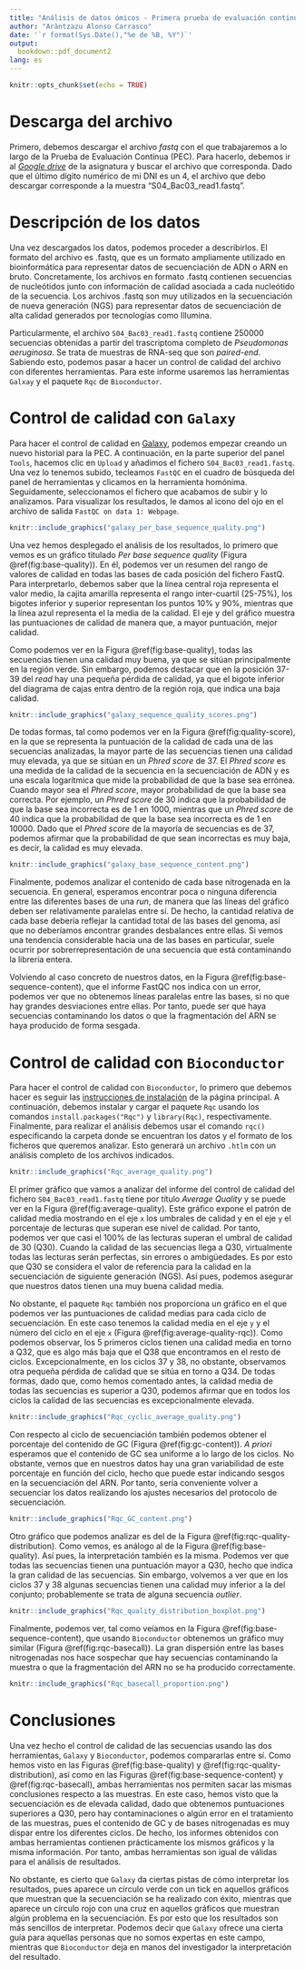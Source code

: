 ```yaml
---
title: "Análisis de datos ómicos - Primera prueba de evaluación continua"
author: "Aràntzazu Alonso Carrasco"
date: '`r format(Sys.Date(),"%e de %B, %Y")`'
output: 
  bookdown::pdf_document2
lang: es
---
```


```r
knitr::opts_chunk$set(echo = TRUE)
```

# Descarga del archivo

Primero, debemos descargar el archivo *fastq* con el que trabajaremos a lo largo de la Prueba de Evaluación Continua (PEC). Para hacerlo, debemos ir al [*Google drive*](https://drive.google.com/drive/u/2/folders/1hktAEI6vsxqFYuFKFidtzYoA-lCQ6eXE) de la asignatura y buscar el archivo que corresponda. Dado que el último dígito numérico de mi DNI es un 4, el archivo que debo descargar corresponde a la muestra "S04_Bac03_read1.fastq".

# Descripción de los datos

Una vez descargados los datos, podemos proceder a describirlos. El formato del archivo es .fastq, que es un formato ampliamente utilizado en bioinformática para representar datos de secuenciación de ADN o ARN en bruto. Concretamente, los archivos en formato .fastq contienen secuencias de nucleótidos junto con información de calidad asociada a cada nucleótido de la secuencia. Los archivos .fastq son muy utilizados en la secuenciación de nueva generación (NGS) para representar datos de secuenciación de alta calidad generados por tecnologías como Illumina. 

Particularmente, el archivo `S04_Bac03_read1.fastq` contiene 250000 secuencias obtenidas a partir del trascriptoma completo de *Pseudomonas aeruginosa*. Se trata de muestras de RNA-seq que son *paired-end*. Sabiendo esto, podemos pasar a hacer un control de calidad del archivo con diferentes herramientas. Para este informe usaremos las herramientas `Galxay` y el paquete `Rqc` de `Bioconductor`.

# Control de calidad con `Galaxy`

Para hacer el control de calidad en [Galaxy](https://usegalaxy.eu/), podemos empezar creando un nuevo historial para la PEC. A continuación, en la parte superior del panel `Tools`, hacemos clic en `Upload` y añadimos el fichero `S04_Bac03_read1.fastq`. Una vez lo tenemos subido, tecleamos `FastQC` en el cuadro de búsqueda del panel de herramientas y clicamos en la herramienta homónima. Seguidamente, seleccionamos el fichero que acabamos de subir y lo analizamos. Para visualizar los resultados, le damos al icono del ojo en el archivo de salida `FastQC on data 1: Webpage`. 

```r
knitr::include_graphics("galaxy_per_base_sequence_quality.png")
```

Una vez hemos desplegado el análisis de los resultados, lo primero que vemos es un gráfico titulado *Per base sequence quality* (Figura \@ref(fig:base-quality)). En él, podemos ver un resumen del rango de valores de calidad en todas las bases de cada posición del fichero FastQ. Para interpretarlo, debemos saber que la línea central roja representa el valor medio, la cajita amarilla representa el rango inter-cuartil (25-75%), los bigotes inferior y superior representan los puntos 10% y 90%, mientras que la línea azul representa el la media de la calidad. El eje y del gráfico muestra las puntuaciones de calidad de manera que, a mayor puntuación, mejor calidad. 

Como podemos ver en la Figura \@ref(fig:base-quality), todas las secuencias tienen una calidad muy buena, ya que se sitúan principalmente en la región verde. Sin embargo, podemos destacar que en la posición 37-39 del *read* hay una pequeña pérdida de calidad, ya que el bigote inferior del diagrama de cajas entra dentro de la región roja, que indica una baja calidad.

```r
knitr::include_graphics("galaxy_sequence_quality_scores.png")
```

De todas formas, tal como podemos ver en la Figura \@ref(fig:quality-score), en la que se representa la puntuación de la calidad de cada una de las secuencias analizadas, la mayor parte de las secuencias tienen una calidad muy elevada, ya que se sitúan en un *Phred score* de 37. El *Phred score* es una medida de la calidad de la secuencia en la secuenciación de ADN y es una escala logarítmica que mide la probabilidad de que la base sea errónea. Cuando mayor sea el *Phred score*, mayor probabilidad de que la base sea correcta. Por ejemplo, un *Phred score* de 30 indica que la probabilidad de que la base sea incorrecta es de 1 en 1000, mientras que un *Phred score* de 40 indica que la probabilidad de que la base sea incorrecta es de 1 en 10000. Dado que el *Phred score* de la mayoría de secuencias es de 37, podemos afirmar que la probabilidad de que sean incorrectas es muy baja, es decir, la calidad es muy elevada. 

```r
knitr::include_graphics("galaxy_base_sequence_content.png")
```

Finalmente, podemos analizar el contenido de cada base nitrogenada en la secuencia. En general, esperamos encontrar poca o ninguna diferencia entre las diferentes bases de una *run*, de manera que las líneas del gráfico deben ser relativamente paralelas entre sí. De hecho, la cantidad relativa de cada base debería reflejar la cantidad total de las bases del genoma, así que no deberíamos encontrar grandes desbalances entre ellas. Si vemos una tendencia considerable hacia una de las bases en particular, suele ocurrir por sobrerrepresentación de una secuencia que está contaminando la librería entera. 

Volviendo al caso concreto de nuestros datos, en la Figura \@ref(fig:base-sequence-content), que el informe FastQC nos indica con un error, podemos ver que no obtenemos líneas paralelas entre las bases, si no que hay grandes desviaciones entre ellas. Por tanto, puede ser que haya secuencias contaminando los datos o que la fragmentación del ARN se haya producido de forma sesgada. 

# Control de calidad con `Bioconductor`

Para hacer el control de calidad con `Bioconductor`, lo primero que debemos hacer es seguir las [instrucciones de instalación](https://www.bioconductor.org/install/) de la página principal. A continuación, debemos instalar y cargar el paquete `Rqc` usando los comandos `install.packages("Rqc")` y `library(Rqc)`, respectivamente. Finalmente, para realizar el análisis debemos usar el comando `rqc()` especificando la carpeta donde se encuentran los datos y el formato de los ficheros que queremos analizar. Esto generará un archivo `.htlm` con un análisis completo de los archivos indicados.

```r
knitr::include_graphics("Rqc_average_quality.png")
```

El primer gráfico que vamos a analizar del informe del control de calidad del fichero `S04_Bac03_read1.fastq` tiene por título *Average Quality* y se puede ver en la Figura \@ref(fig:average-quality). Este gráfico expone el patrón de calidad media mostrando en el eje `x` los umbrales de calidad y en el eje `y` el porcentaje de lecturas que superan ese nivel de calidad. Por tanto, podemos ver que casi el 100% de las lecturas superan el umbral de calidad de 30 (Q30). Cuando la calidad de las secuencias llega a Q30, virtualmente todas las lecturas serán perfectas, sin errores o ambigüedades. Es por esto que Q30 se considera el valor de referencia para la calidad en la secuenciación de siguiente generación (NGS). Así pues, podemos asegurar que nuestros datos tienen una muy buena calidad media.

No obstante, el paquete `Rqc` también nos proporciona un gráfico en el que podemos ver las puntuaciones de calidad medias para cada ciclo de secuenciación. En este caso tenemos la calidad media en el eje `y` y el número del ciclo en el eje `x` (Figura \@ref(fig:average-quality-rqc)). Como podemos observar, los 5 primeros ciclos tienen una calidad media en torno a Q32, que es algo más baja que el Q38 que encontramos en el resto de ciclos. Excepcionalmente, en los ciclos 37 y 38, no obstante, observamos otra pequeña pérdida de calidad que se sitúa en torno a Q34. De todas formas, dado que, como hemos comentado antes, la calidad media de todas las secuencias es superior a Q30, podemos afirmar que en todos los ciclos la calidad de las secuencias es excepcionalmente elevada. 

```r
knitr::include_graphics("Rqc_cyclic_average_quality.png")
```

Con respecto al ciclo de secuenciación también podemos obtener el porcentaje del contenido de GC (Figura \@ref(fig:gc-content)). *A priori* esperamos que el contenido de GC sea uniforme a lo largo de los ciclos. No obstante, vemos que en nuestros datos hay una gran variabilidad de este porcentaje en función del ciclo, hecho que puede estar indicando sesgos en la secuenciación del ARN. Por tanto, sería conveniente volver a secuenciar los datos realizando los ajustes necesarios del protocolo de secuenciación.

```r
knitr::include_graphics("Rqc_GC_content.png")
```

Otro gráfico que podemos analizar es del de la Figura \@ref(fig:rqc-quality-distribution). Como vemos, es análogo al de la Figura \@ref(fig:base-quality). Así pues, la interpretación también es la misma. Podemos ver que todas las secuencias tienen una puntuación mayor a Q30, hecho que indica la gran calidad de las secuencias. Sin embargo, volvemos a ver que en los ciclos 37 y 38 algunas secuencias tienen una calidad muy inferior a la del conjunto; probablemente se trata de alguna secuencia *outlier*. 

```r
knitr::include_graphics("Rqc_quality_distribution_boxplot.png")
```

Finalmente, podemos ver, tal como veíamos en la Figura \@ref(fig:base-sequence-content), que usando `Bioconductor` obtenemos un gráfico muy similar (Figura \@ref(fig:rqc-basecall)). La gran dispersión entre las bases nitrogenadas nos hace sospechar que hay secuencias contaminando la muestra o que la fragmentación del ARN no se ha producido correctamente. 

```r
knitr::include_graphics("Rqc_basecall_proportion.png")
```

# Conclusiones

Una vez hecho el control de calidad de las secuencias usando las dos herramientas, `Galaxy` y `Bioconductor`, podemos compararlas entre sí. Como hemos visto en las Figuras \@ref(fig:base-quality) y \@ref(fig:rqc-quality-distribution), así como en las Figuras \@ref(fig:base-sequence-content) y \@ref(fig:rqc-basecall), ambas herramientas nos permiten sacar las mismas conclusiones respecto a las muestras. En este caso, hemos visto que la secuenciación es de elevada calidad, dado que obtenemos puntuaciones superiores a Q30, pero hay contaminaciones o algún error en el tratamiento de las muestras, pues el contenido de GC y de bases nitrogenadas es muy dispar entre los diferentes ciclos. De hecho, los informes obtenidos con ambas herramientas contienen prácticamente los mismos gráficos y la misma información. Por tanto, ambas herramientas son igual de válidas para el análisis de resultados. 

No obstante, es cierto que `Galaxy` da ciertas pistas de cómo interpretar los resultados, pues aparece un círculo verde con un tick en aquellos gráficos que muestran que la secuenciación se ha realizado con éxito, mientras que aparece un círculo rojo con una cruz en aquellos gráficos que muestran algún problema en la secuenciación. Es por esto que los resultados son más sencillos de interpretar. Podemos decir que `Galaxy` ofrece una cierta guía para aquellas personas que no somos expertas en este campo, mientras que `Bioconductor` deja en manos del investigador la interpretación del resultado.  